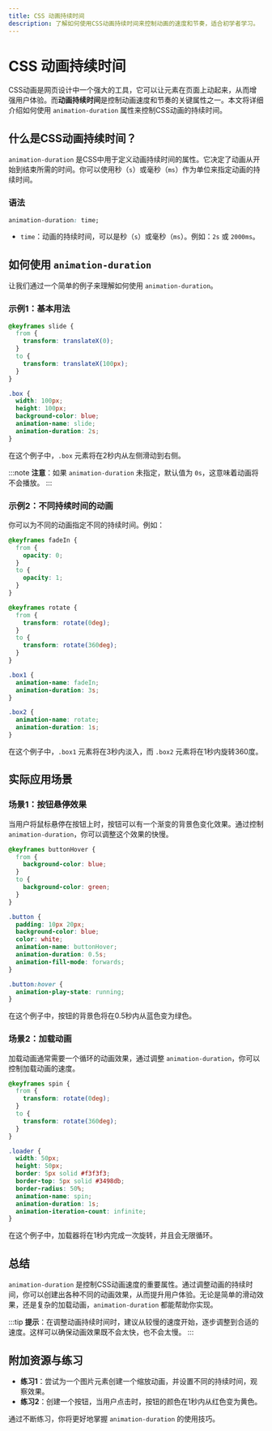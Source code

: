 ```yaml
---
title: CSS 动画持续时间
description: 了解如何使用CSS动画持续时间来控制动画的速度和节奏，适合初学者学习。
---
```


# CSS 动画持续时间

CSS动画是网页设计中一个强大的工具，它可以让元素在页面上动起来，从而增强用户体验。而**动画持续时间**是控制动画速度和节奏的关键属性之一。本文将详细介绍如何使用 `animation-duration` 属性来控制CSS动画的持续时间。

## 什么是CSS动画持续时间？

`animation-duration` 是CSS中用于定义动画持续时间的属性。它决定了动画从开始到结束所需的时间。你可以使用秒（`s`）或毫秒（`ms`）作为单位来指定动画的持续时间。

### 语法

```css
animation-duration: time;
```

- `time`：动画的持续时间，可以是秒（`s`）或毫秒（`ms`）。例如：`2s` 或 `2000ms`。

## 如何使用 `animation-duration`

让我们通过一个简单的例子来理解如何使用 `animation-duration`。

### 示例1：基本用法

```css
@keyframes slide {
  from {
    transform: translateX(0);
  }
  to {
    transform: translateX(100px);
  }
}

.box {
  width: 100px;
  height: 100px;
  background-color: blue;
  animation-name: slide;
  animation-duration: 2s;
}
```

在这个例子中，`.box` 元素将在2秒内从左侧滑动到右侧。

:::note
**注意**：如果 `animation-duration` 未指定，默认值为 `0s`，这意味着动画将不会播放。
:::

### 示例2：不同持续时间的动画

你可以为不同的动画指定不同的持续时间。例如：

```css
@keyframes fadeIn {
  from {
    opacity: 0;
  }
  to {
    opacity: 1;
  }
}

@keyframes rotate {
  from {
    transform: rotate(0deg);
  }
  to {
    transform: rotate(360deg);
  }
}

.box1 {
  animation-name: fadeIn;
  animation-duration: 3s;
}

.box2 {
  animation-name: rotate;
  animation-duration: 1s;
}
```

在这个例子中，`.box1` 元素将在3秒内淡入，而 `.box2` 元素将在1秒内旋转360度。

## 实际应用场景

### 场景1：按钮悬停效果

当用户将鼠标悬停在按钮上时，按钮可以有一个渐变的背景色变化效果。通过控制 `animation-duration`，你可以调整这个效果的快慢。

```css
@keyframes buttonHover {
  from {
    background-color: blue;
  }
  to {
    background-color: green;
  }
}

.button {
  padding: 10px 20px;
  background-color: blue;
  color: white;
  animation-name: buttonHover;
  animation-duration: 0.5s;
  animation-fill-mode: forwards;
}

.button:hover {
  animation-play-state: running;
}
```

在这个例子中，按钮的背景色将在0.5秒内从蓝色变为绿色。

### 场景2：加载动画

加载动画通常需要一个循环的动画效果，通过调整 `animation-duration`，你可以控制加载动画的速度。

```css
@keyframes spin {
  from {
    transform: rotate(0deg);
  }
  to {
    transform: rotate(360deg);
  }
}

.loader {
  width: 50px;
  height: 50px;
  border: 5px solid #f3f3f3;
  border-top: 5px solid #3498db;
  border-radius: 50%;
  animation-name: spin;
  animation-duration: 1s;
  animation-iteration-count: infinite;
}
```

在这个例子中，加载器将在1秒内完成一次旋转，并且会无限循环。

## 总结

`animation-duration` 是控制CSS动画速度的重要属性。通过调整动画的持续时间，你可以创建出各种不同的动画效果，从而提升用户体验。无论是简单的滑动效果，还是复杂的加载动画，`animation-duration` 都能帮助你实现。

:::tip
**提示**：在调整动画持续时间时，建议从较慢的速度开始，逐步调整到合适的速度。这样可以确保动画效果既不会太快，也不会太慢。
:::

## 附加资源与练习

- **练习1**：尝试为一个图片元素创建一个缩放动画，并设置不同的持续时间，观察效果。
- **练习2**：创建一个按钮，当用户点击时，按钮的颜色在1秒内从红色变为黄色。

通过不断练习，你将更好地掌握 `animation-duration` 的使用技巧。